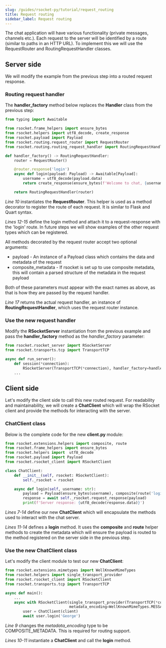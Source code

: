 ```yaml
---
slug: /guides/rsocket-py/tutorial/request_routing
title: Request routing
sidebar_label: Request routing
---
```


The chat application will have various functionality (private messages, channels etc.). Each request to the server will
be identified by a route (similar to paths in an HTTP URL). To implement this we will use the RequestRouter and RoutingRequestHandler
classes.

## Server side

We will modify the example from the previous step into a routed request response.

### Routing request handler

The <b>handler_factory</b> method below replaces the <b>Handler</b> class from the previous step:

```py
from typing import Awaitable

from rsocket.frame_helpers import ensure_bytes
from rsocket.helpers import utf8_decode, create_response
from rsocket.payload import Payload
from rsocket.routing.request_router import RequestRouter
from rsocket.routing.routing_request_handler import RoutingRequestHandler

def handler_factory() -> RoutingRequestHandler:
    router = RequestRouter()

    @router.response('login')
    async def login(payload: Payload) -> Awaitable[Payload]:
        username = utf8_decode(payload.data)
        return create_response(ensure_bytes(f'Welcome to chat, {username}'))

    return RoutingRequestHandler(router)
```

*Line 10* instantiates the <b>RequestRouter</b>. This helper is used as a method decorator to register the route of each request.
It is similar to Flask and Quart syntax.

*Lines 12-15* define the login method and attach it to a request-response with the 'login' route. In future steps we will show examples
of the other request types which can be registered.

All methods decorated by the request router accept two optional arguments:
- payload - An instance of a Payload class which contains the data and metadata of the request
- composite_metadata - If rsocket is set up to use composite metadata, this will contain a parsed structure of the metadata in the request payload

Both of these parameters must appear with the exact names as above, as that is how they are passed by the request handler.

*Line 17* returns the actual request handler, an instance of <b>RoutingRequestHandler</b>, which uses the request router instance.

### Use the new request handler

Modify the <b>RSocketServer</b> instantiation from the previous example and pass the <b>handler_factory</b> method as the *handler_factory* parameter:

```py
from rsocket.rsocket_server import RSocketServer
from rsocket.transports.tcp import TransportTCP

async def run_server():
    def session(*connection):
        RSocketServer(TransportTCP(*connection), handler_factory=handler_factory)
    ...
```

## Client side

Let's modify the client side to call this new routed request. For readability and maintainability, we will create a <b>ChatClient</b>
which will wrap the RSocket client and provide the methods for interacting with the server.

### ChatClient class

Below is the complete code for the new <b>client.py</b> module:

```py
from rsocket.extensions.helpers import composite, route
from rsocket.frame_helpers import ensure_bytes
from rsocket.helpers import  utf8_decode
from rsocket.payload import Payload
from rsocket.rsocket_client import RSocketClient

class ChatClient:
    def __init__(self, rsocket: RSocketClient):
        self._rsocket = rsocket

    async def login(self, username: str):
        payload = Payload(ensure_bytes(username), composite(route('login')))
        response = await self._rsocket.request_response(payload)
        print(f'Server response: {utf8_decode(response.data)}')
```

*Lines 7-14* define our new <b>ChatClient</b> which will encapsulate the methods used to interact with the chat server.

*Lines 11-14* defines a <b>login</b> method. It uses the <b>composite</b> and <b>route</b> helper methods to create the metadata which will ensure
the payload is routed to the method registered on the server side in the previous step.

### Use the new ChatClient class

Let's modify the client module to test our new <b>ChatClient</b>:

```py
from rsocket.extensions.mimetypes import WellKnownMimeTypes
from rsocket.helpers import single_transport_provider
from rsocket.rsocket_client import RSocketClient
from rsocket.transports.tcp import TransportTCP

async def main():
    ...
    async with RSocketClient(single_transport_provider(TransportTCP(*connection)),
                             metadata_encoding=WellKnownMimeTypes.MESSAGE_RSOCKET_COMPOSITE_METADATA) as client:
        user = ChatClient(client)
        await user.login('George')
```

*Line 9* changes the *metadata_encoding* type to be COMPOSITE_METADATA. This is required for routing support.

*Lines 10-11* instantiate a <b>ChatClient</b> and call the <b>login</b> method.
